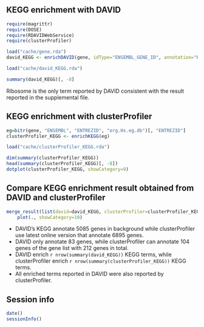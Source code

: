 ## KEGG enrichment with DAVID

```r
require(magrittr)
require(DOSE)
require(RDAVIDWebService)
require(clusterProfiler)
```

```r
load("cache/gene.rda")
david_KEGG <- enrichDAVID(gene, idType="ENSEMBL_GENE_ID", annotation="KEGG_PATHWAY", david.user="gcyu@connect.hku.hk")
```

```r
load("cache/david_KEGG.rda")
```

```r
summary(david_KEGG)[, -8]
```

Ribosome is the only term reported by DAVID consistent with the result reported in the supplemental file.

## KEGG enrichment with clusterProfiler

```r
eg=bitr(gene, "ENSEMBL", "ENTREZID", "org.Hs.eg.db")[, "ENTREZID"]
clusterProfiler_KEGG <- enrichKEGG(eg)
```

```r
load("cache/clusterProfiler_KEGG.rda")
```

```r
dim(summary(clusterProfiler_KEGG))
head(summary(clusterProfiler_KEGG)[, -8])
dotplot(clusterProfiler_KEGG, showCategory=9)
```


## Compare KEGG enrichment result obtained from DAVID and clusterProfiler
```r
merge_result(list(david=david_KEGG, clusterProfiler=clusterProfiler_KEGG)) %>%
    plot(., showCategory=10)
```


+ DAVID's KEGG annotate 5085 genes in background while clusterProfiler use latest online version that annotate 6895 genes.
+ DAVID only annotate 83 genes, while clusterProfiler can annotate 104 genes of the gene list with 212 genes in total.
+ DAVID enrich `r nrow(summary(david_KEGG))` KEGG terms, while clusterProfiler enrich `r nrow(summary(clusterProfiler_KEGG))` KEGG terms.
+ All enriched terms reported in DAVID were also reported by clusterProfiler. 


## Session info
```r
date()
sessionInfo()
```
